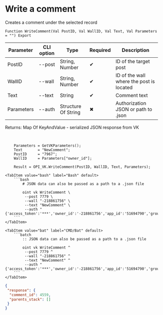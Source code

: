 ﻿---
sidebar_position: 4
description: Write a comment and other functions to work with VK in the Open Integration Package, a free open-source integration library for 1C:Enterprise 8, OneScript and CLI
keywords: [1C, 1С, 1С:Enterprise, 1С:Enterprise 8.3, API, Integration, Services, Exchange, OneScript, CLI, VK]
---


# Write a comment
 Creates a comment under the selected record



`Function WriteComment(Val PostID, Val WallID, Val Text, Val Parameters = "") Export`

  | Parameter | CLI option | Type | Required | Description |
  |-|-|-|-|-|
  | PostID | --post | String, Number | &#x2714; | ID of the target post |
  | WallID | --wall | String, Number | &#x2714; | ID of the wall where the post is located |
  | Text | --text | String | &#x2714; | Comment text |
  | Parameters | --auth | Structure Of String | &#x2716; | Authorization JSON or path to .json |

  
  Returns:  Map Of KeyAndValue - serialized JSON response from VK

<br/>




```bsl title="1C:Enterprise/OneScript code example"
    Parameters = GetVKParameters();
    Text       = "NewComment";
    PostID     = "7967";
    WallID     = Parameters["owner_id"];

    Result = OPI_VK.WriteComment(PostID, WallID, Text, Parameters);
```
 

 <Tabs>
  
    <TabItem value="bash" label="Bash" default>
        ```bash
            # JSON data can also be passed as a path to a .json file
            
            oint vk WriteComment \
             --post 7779 \
             --wall "-218861756" \
             --text "NewComment" \
             --auth "{'access_token':'***','owner_id':'-218861756','app_id':'51694790','group_id':'218861756'}"
        ```
    </TabItem>
  
    <TabItem value="bat" label="CMD/Bat" default>
        ```batch
            :: JSON data can also be passed as a path to a .json file
            
            oint vk WriteComment ^
             --post 7779 ^
             --wall "-218861756" ^
             --text "NewComment" ^
             --auth "{'access_token':'***','owner_id':'-218861756','app_id':'51694790','group_id':'218861756'}"
        ```
    </TabItem>
</Tabs>


```json title="Result"
{
 "response": {
  "comment_id": 4559,
  "parents_stack": []
 }
}
```
